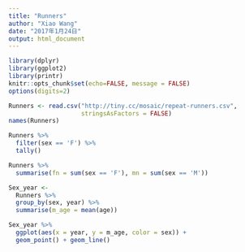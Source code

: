 ```yaml
---
title: "Runners"
author: "Xiao Wang"
date: "2017年1月24日"
output: html_document
---
```



```r
library(dplyr)
library(ggplot2)
library(printr)
knitr::opts_chunk$set(echo=FALSE, message = FALSE)
options(digits=2)
```

```r
Runners <- read.csv("http://tiny.cc/mosaic/repeat-runners.csv",
                    stringsAsFactors = FALSE)
names(Runners)
```

```r
Runners %>%
  filter(sex == 'F') %>%
  tally()
```

```r
Runners %>%
  summarise(fn = sum(sex == 'F'), mn = sum(sex == 'M'))
```

```r
Sex_year <-
  Runners %>%
  group_by(sex, year) %>%
  summarise(m_age = mean(age))
```

```r
Sex_year %>%
  ggplot(aes(x = year, y = m_age, color = sex)) +
  geom_point() + geom_line() 
```